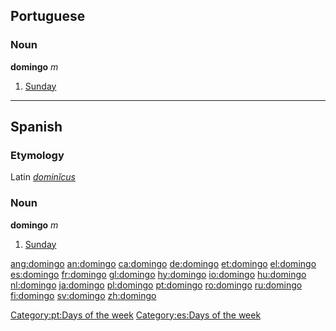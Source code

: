 == Portuguese ==
===Noun===
'''domingo''' ''m''

#[[Sunday]]

[[Category:pt:Days of the week]]

----

==Spanish==
===Etymology===
Latin ''[[dominicus|dominĭcus]]''

===Noun===
'''domingo''' ''m''

#[[Sunday]]

[[Category:es:Days of the week]]

[[ang:domingo]]
[[an:domingo]]
[[ca:domingo]]
[[de:domingo]]
[[et:domingo]]
[[el:domingo]]
[[es:domingo]]
[[fr:domingo]]
[[gl:domingo]]
[[hy:domingo]]
[[io:domingo]]
[[hu:domingo]]
[[nl:domingo]]
[[ja:domingo]]
[[pl:domingo]]
[[pt:domingo]]
[[ro:domingo]]
[[ru:domingo]]
[[fi:domingo]]
[[sv:domingo]]
[[zh:domingo]]